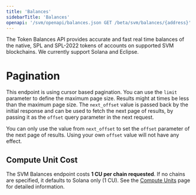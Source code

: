 ```yaml
---
title: 'Balances'
sidebarTitle: 'Balances'
openapi: '/svm/openapi/balances.json GET /beta/svm/balances/{address}'
---
```


The Token Balances API provides accurate and fast real time balances of the native, SPL and SPL-2022 tokens of accounts on supported SVM blockchains.
We currently support Solana and Eclipse.

# Pagination

This endpoint is using cursor based pagination. You can use the `limit` parameter to define the maximum page size.
Results might at times be less than the maximum page size.
The `next_offset` value is passed back by the initial response and can be used to fetch the next page of results, by passing it as the `offset` query parameter in the next request.

<Warning>You can only use the value from `next_offset` to set the `offset` parameter of the next page of results. Using your own `offset` value will not have any effect.</Warning>

## Compute Unit Cost

The SVM Balances endpoint costs **1 CU per chain requested**. If no chains are specified, it defaults to Solana only (1 CU). See the [Compute Units](/compute-units) page for detailed information.
